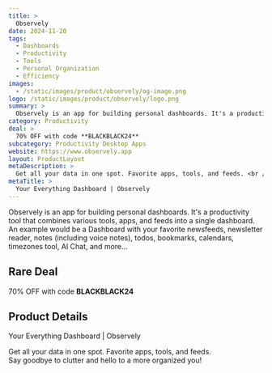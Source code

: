 ```yaml
---
title: >
  Observely
date: 2024-11-20
tags:
  - Dashboards
  - Productivity
  - Tools
  - Personal Organization
  - Efficiency
images:
  - /static/images/product/observely/og-image.png
logo: /static/images/product/observely/logo.png
summary: >
  Observely is an app for building personal dashboards. It's a productivity tool that combines various tools, apps, and feeds into a single dashboard. An example would be a Dashboard with your favorite newsfeeds, newsletter reader, notes (including voice notes), todos, bookmarks, calendars, timezones tool, AI Chat, and more...
category: Productivity
deal: >
  70% OFF with code **BLACKBLACK24**
subcategory: Productivity Desktop Apps
website: https://www.observely.app
layout: ProductLayout
metaDescription: >
  Get all your data in one spot. Favorite apps, tools, and feeds. <br /> Say goodbye to clutter and hello to a more organized you!
metaTitle: >
  Your Everything Dashboard | Observely
---
```

Observely is an app for building personal dashboards. It's a productivity tool that combines various tools, apps, and feeds into a single dashboard. An example would be a Dashboard with your favorite newsfeeds, newsletter reader, notes (including voice notes), todos, bookmarks, calendars, timezones tool, AI Chat, and more...

## Rare Deal

70% OFF with code **BLACKBLACK24**

## Product Details
Your Everything Dashboard | Observely

Get all your data in one spot. Favorite apps, tools, and feeds. <br /> Say goodbye to clutter and hello to a more organized you!
